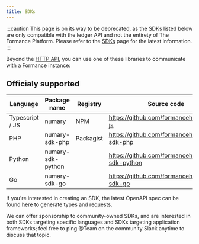 ```yaml
---
title: SDKs
---
```


:::caution
This page is on its way to be deprecated, as the SDKs listed below are only compatible with the ledger API and not the entirety of The Formance Platform. Please refer to the [SDKs](/stack/sdk) page for the latest information.
:::

Beyond the [HTTP API](/api), you can use one of these libraries to communicate with a Formance instance:

## Officialy supported

| Language        | Package name      | Registry  | Source code                                 |
|-----------------|-------------------|-----------|---------------------------------------------|
| Typescript / JS | numary            | NPM       | https://github.com/formancehq/numary-js         |
| PHP             | numary-sdk-php    | Packagist | https://github.com/formancehq/numary-sdk-php    |
| Python          | numary-sdk-python |           | https://github.com/formancehq/numary-sdk-python |
| Go              | numary-sdk-go     |           | https://github.com/formancehq/numary-sdk-go     |

If you're interested in creating an SDK, the latest OpenAPI spec can be found [here](https://raw.githubusercontent.com/formancehq/ledger/release/v1.10/pkg/api/controllers/swagger.yaml) to generate types and requests.

We can offer sponsorship to community-owned SDKs, and are interested in both SDKs targeting specific languages and SDKs targeting application frameworks; feel free to ping @Team on the community Slack anytime to discuss that topic.
